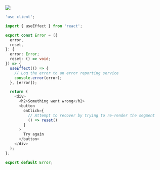 ![](/assets/error.png)

```ts
'use client';

import { useEffect } from 'react';

export const Error = ({
  error,
  reset,
}: {
  error: Error;
  reset: () => void;
}) => {
  useEffect(() => {
    // Log the error to an error reporting service
    console.error(error);
  }, [error]);

  return (
    <div>
      <h2>Something went wrong</h2>
      <button
        onClick={
          // Attempt to recover by trying to re-render the segment
          () => reset()
        }
      >
        Try again
      </button>
    </div>
  );
};

export default Error;
```
